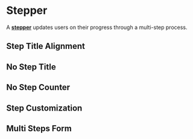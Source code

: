 

<Meta of={StepperStories} />

# Stepper

A <a href="https://designsystem.digital.gov/components/step-indicator" target="_blank">**stepper**</a> updates users on their progress through a multi-step process.

<Canvas of={StepperStories.BasicExample} />


## Step Title Alignment

<Canvas of={StepperStories.StepTitleAlignment} />


## No Step Title

<Canvas of={StepperStories.NoStepTitle} />


## No Step Counter

<Canvas of={StepperStories.NoStepCounter} />


## Step Customization

<Canvas of={StepperStories.Customization} />


## Multi Steps Form

<Canvas of={StepperStories.MultiStepsForm} />